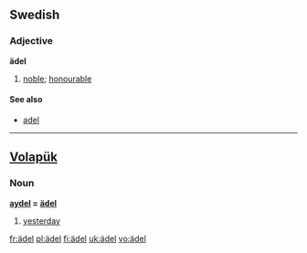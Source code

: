 ==Swedish==
{{sv-adj-reg|3=ädl}}

===Adjective===
'''ädel'''

# [[noble]]; [[honourable]]

====See also====
*[[adel]]

----

==[[Volapük]]==

===Noun===
'''[[aydel]] = [[ädel]]'''

# [[yesterday]]

[[fr:ädel]]
[[pl:ädel]]
[[fi:ädel]]
[[uk:ädel]]
[[vo:ädel]]
